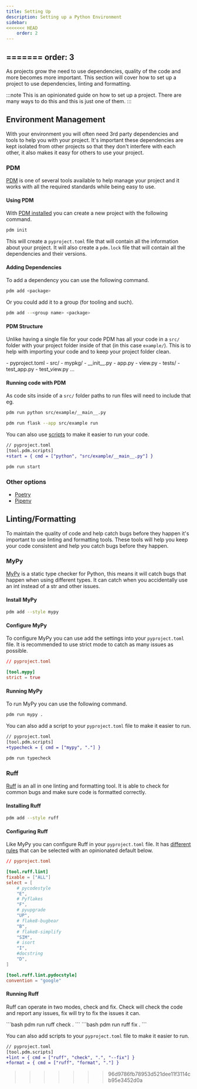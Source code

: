 ```yaml
---
title: Setting Up
description: Setting up a Python Environment
sidebar:
<<<<<<< HEAD
    order: 2
---
```


=======
    order: 3
---

As projects grow the need to use dependencies, quality of the code and more becomes more important. This section will cover how to set up a project to use dependencies, linting and formatting.

:::note
This is an opinionated guide on how to set up a project. There are many ways to do this and this is just one of them.
:::

## Environment Management

With your environment you will often need 3rd party dependencies and tools to help you with your project. It's important these dependencies are kept isolated from other projects so that they don't interfere with each other, it also makes it easy for others to use your project.

### PDM

[PDM](https://pdm-project.org/latest/) is one of several tools available to help manage your project and it works with all the required standards while being easy to use.

#### Using PDM

With [PDM installed](https://pdm-project.org/latest/) you can create a new project with the following command.

```bash
pdm init
```

This will create a `pyproject.toml` file that will contain all the information about your project. It will also create a `pdm.lock` file that will contain all the dependencies and their versions.

#### Adding Dependencies

To add a dependency you can use the following command.

```bash
pdm add <package>
```

Or you could add it to a group (for tooling and such).

```bash
pdm add --<group name> <package>
```

#### PDM Structure

Unlike having a single file for your code PDM has all your code in a `src/` folder with your project folder inside of that (in this case `example/`). This is to help with importing your code and to keep your project folder clean.


<FileTree>
- pyproject.toml
- src/
  - mypkg/
    - __init__.py
    - app.py
    - view.py
- tests/
  - test_app.py
  - test_view.py
    ...
</FileTree>

#### Running code with PDM

As code sits inside of a `src/` folder paths to run files will need to include that eg.

```bash
pdm run python src/example/__main__.py
```

```bash
pdm run flask --app src/example run
```

You can also use [scripts](https://pdm-project.org/latest/usage/scripts/) to make it easier to run your code.

```diff lang=toml
// pyproject.toml
[tool.pdm.scripts]
+start = { cmd = ["python", "src/example/__main__.py"] }
```

```bash
pdm run start
```

### Other options

- [Poetry](https://python-poetry.org/)
- [Pipenv](https://pipenv.pypa.io/en/latest/)

## Linting/Formatting

To maintain the quality of code and help catch bugs before they happen it's important to use linting and formatting tools. These tools will help you keep your code consistent and help you catch bugs before they happen.

### MyPy

[MyPy](https://mypy.readthedocs.io/en/stable/) is a static type checker for Python, this means it will catch bugs that happen when using different types. It can catch when you accidentally use an int instead of a str and other issues.

#### Install MyPy

```bash
pdm add --style mypy
```

#### Configure MyPy

To configure MyPy you can use add the settings into your `pyproject.toml` file. It is recommended to use strict mode to catch as many issues as possible.


```toml
// pyproject.toml

[tool.mypy]
strict = true
```

#### Running MyPy

To run MyPy you can use the following command.

```bash
pdm run mypy .
```

You can also add a script to your `pyproject.toml` file to make it easier to run.

```diff lang=toml
// pyproject.toml
[tool.pdm.scripts]
+typecheck = { cmd = ["mypy", "."] }
```

```bash
pdm run typecheck
```

### Ruff

[Ruff](https://docs.astral.sh/ruff) is an all in one linting and formatting tool. It is able to check for common bugs and make sure code is formatted correctly.

#### Installing Ruff

```bash
pdm add --style ruff
```

#### Configuring Ruff

Like MyPy you can configure Ruff in your `pyproject.toml` file. It has [different rules](https://docs.astral.sh/ruff/rules/) that can be selected with an opinionated default below.

```toml
// pyproject.toml

[tool.ruff.lint]
fixable = ["ALL"]
select = [
    # pycodestyle
    "E",
    # Pyflakes
    "F",
    # pyupgrade
    "UP",
    # flake8-bugbear
    "B",
    # flake8-simplify
    "SIM",
    # isort
    "I",
    #docstring
    "D",
]

[tool.ruff.lint.pydocstyle]
convention = "google"
```

#### Running Ruff

Ruff can operate in two modes, check and fix. Check will check the code and report any issues, fix will try to fix the issues it can.


<Tabs>
  <TabItem label="Lint">
    ```bash
    pdm run ruff check .
    ```
  </TabItem>
  <TabItem label="Format">
    ```bash
    pdm run ruff fix .
    ```
  </TabItem>
</Tabs>

You can also add scripts to your `pyproject.toml` file to make it easier to run.

```diff lang=toml
// pyproject.toml
[tool.pdm.scripts]
+lint = { cmd = ["ruff", "check", ".", "--fix"] }
+format = { cmd = ["ruff", "format", "."] }
```
>>>>>>> 96d9786fb78953d521dee11f3114cb95e3452d0a
